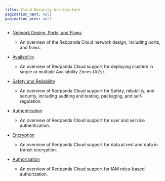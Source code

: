 ```yaml
---
title: Cloud Security Architecture
pagination_next: null
pagination_prev: null
---
```


<head>
    <meta name="title" content="Redpanda Cloud Security Architecture  | Redpanda Docs"/>
    <meta name="description" content="Redpanda Cloud security adheres to the most stringent compliance rules and requirements."/>
</head>

- [Network Design, Ports, and Flows](../cloud-security-architecture/cloud-security-network)

    - An overview of the Redpanda Cloud network design, including ports, and flows.

- [Availability](../cloud-security-architecture/cloud-availability)

    - An overview of Redpanda Cloud support for deploying clusters in single or multiple Availability Zones (AZs).

- [Safety and Reliability](../cloud-security-architecture/cloud-safety-reliability)

    - An overview of Redpanda Cloud support for Safety, reliability, and security, including auditing and testing, packaging, and self-regulation.

- [Authentication](../cloud-security-architecture/cloud-authentication)

   - An overview of Redpanda Cloud support for user and service authentication.

- [Encryption](../cloud-security-architecture/cloud-encryption)

   - An overview of Redpanda Cloud support for data at rest and data in transit encryption.

- [Authorization](../cloud-security-architecture/cloud-authorization)

   - An overview of Redpanda Cloud support for IAM roles-based authorization.
